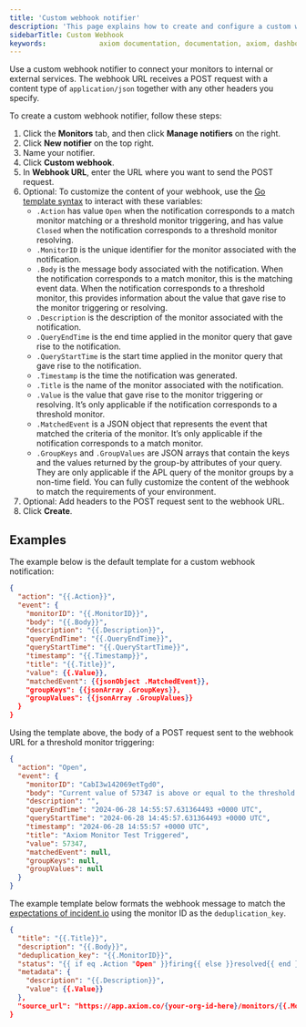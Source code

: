 ```yaml
---
title: 'Custom webhook notifier'
description: 'This page explains how to create and configure a custom webhook notifier.'
sidebarTitle: Custom Webhook
keywords:             axiom documentation, documentation, axiom, dashboards, monitors, notifiers, slack, email, pagerduty, webhook, opsgenie, discord, discord webhook
---
```


Use a custom webhook notifier to connect your monitors to internal or external services. The webhook URL receives a POST request with a content type of `application/json` together with any other headers you specify.

To create a custom webhook notifier, follow these steps:

1. Click the **Monitors** tab, and then click **Manage notifiers** on the right.
1. Click **New notifier** on the top right.
1. Name your notifier.
1. Click **Custom webhook**.
1. In **Webhook URL**, enter the URL where you want to send the POST request.
1. Optional: To customize the content of your webhook, use the [Go template syntax](https://pkg.go.dev/text/template) to interact with these variables:
    - `.Action` has value `Open` when the notification corresponds to a match monitor matching or a threshold monitor triggering, and has value `Closed` when the notification corresponds to a threshold monitor resolving.
    - `.MonitorID` is the unique identifier for the monitor associated with the notification.
    - `.Body` is the message body associated with the notification. When the notification corresponds to a match monitor, this is the matching event data. When the notification corresponds to a threshold monitor, this provides information about the value that gave rise to the monitor triggering or resolving.
    - `.Description` is the description of the monitor associated with the notification.
    - `.QueryEndTime` is the end time applied in the monitor query that gave rise to the notification.
    - `.QueryStartTime` is the start time applied in the monitor query that gave rise to the notification.
    - `.Timestamp` is the time the notification was generated.
    - `.Title` is the name of the monitor associated with the notification.
    - `.Value` is the value that gave rise to the monitor triggering or resolving. It’s only applicable if the notification corresponds to a threshold monitor.
    - `.MatchedEvent` is a JSON object that represents the event that matched the criteria of the monitor. It’s only applicable if the notification corresponds to a match monitor.
    - `.GroupKeys` and `.GroupValues` are JSON arrays that contain the keys and the values returned by the group-by attributes of your query. They are only applicable if the APL query of the monitor groups by a non-time field.
    You can fully customize the content of the webhook to match the requirements of your environment.
1. Optional: Add headers to the POST request sent to the webhook URL.
1. Click **Create**.

## Examples

The example below is the default template for a custom webhook notification:

```json
{
  "action": "{{.Action}}",
  "event": {
    "monitorID": "{{.MonitorID}}",
    "body": "{{.Body}}",
    "description": "{{.Description}}",
    "queryEndTime": "{{.QueryEndTime}}",
    "queryStartTime": "{{.QueryStartTime}}",
    "timestamp": "{{.Timestamp}}",
    "title": "{{.Title}}",
    "value": {{.Value}},
    "matchedEvent": {{jsonObject .MatchedEvent}},
    "groupKeys": {{jsonArray .GroupKeys}},
    "groupValues": {{jsonArray .GroupValues}}
  }
}
```

Using the template above, the body of a POST request sent to the webhook URL for a threshold monitor triggering:

```json
{
  "action": "Open",
  "event": {
    "monitorID": "CabI3w142069etTgd0",
    "body": "Current value of 57347 is above or equal to the threshold value of 0",
    "description": "",
    "queryEndTime": "2024-06-28 14:55:57.631364493 +0000 UTC",
    "queryStartTime": "2024-06-28 14:45:57.631364493 +0000 UTC",
    "timestamp": "2024-06-28 14:55:57 +0000 UTC",
    "title": "Axiom Monitor Test Triggered",
    "value": 57347,
    "matchedEvent": null,
    "groupKeys": null,
    "groupValues": null
  }
}
```

The example template below formats the webhook message to match the [expectations of incident.io](https://api-docs.incident.io/tag/Alert-Events-V2/) using the monitor ID as the `deduplication_key`.

```json
{
  "title": "{{.Title}}",
  "description": "{{.Body}}",
  "deduplication_key": "{{.MonitorID}}",
  "status": "{{ if eq .Action "Open" }}firing{{ else }}resolved{{ end }}",
  "metadata": {
    "description": "{{.Description}}",
    "value": {{.Value}}
  },
  "source_url": "https://app.axiom.co/{your-org-id-here}/monitors/{{.MonitorID}}"
}
```